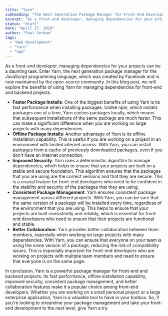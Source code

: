 ```yaml
---
title: "Yarn"
subheading: "The Next Generation Package Manager for Front-End Development"
excerpt: "As a front-end developer, managing dependencies for your projects can be a daunting task. Enter Yarn, the next generation package manager for the JavaScript programming language, which was created by Facebook and is now maintained by the open-source community. In this blog post, we will explore the benefits of using Yarn for managing dependencies for front-end and backend projects."
status: "draft"
date: "April 27, 2019"
author: "Paul Serban"
tags:
  - "Web Development"
  - "Yarn"
  - "npm"
---
```


As a front-end developer, managing dependencies for your projects can be a daunting task. Enter Yarn, the next generation package manager for the JavaScript programming language, which was created by Facebook and is now maintained by the open-source community. In this blog post, we will explore the benefits of using Yarn for managing dependencies for front-end and backend projects.

- **Faster Package Installs**: One of the biggest benefits of using Yarn is its fast performance when installing packages. Unlike npm, which installs packages one at a time, Yarn caches packages locally, which means that subsequent installations of the same package are much faster. This can make a significant difference when you are working on large projects with many dependencies.
- **Offline Package Installs**: Another advantage of Yarn is its offline installation capability. This is useful if you are working on a project in an environment with limited internet access. With Yarn, you can install packages from a cache of previously downloaded packages, even if you don't have an internet connection.
- **Improved Security**: Yarn uses a deterministic algorithm to manage dependencies, which helps to ensure that your projects are built on a stable and secure foundation. This algorithm ensures that the packages that you are using are the correct versions and that they are secure. This is a crucial feature for front-end developers who need to be confident in the stability and security of the packages that they are using.
- **Consistent Package Management**: Yarn ensures consistent package management across different projects. With Yarn, you can be sure that the same version of a package will be installed every time, regardless of the environment that you are using. This helps to ensure that your projects are built consistently and reliably, which is essential for front-end developers who need to ensure that their projects are functional and stable.
- **Better Collaboration**: Yarn provides better collaboration between team members, especially when working on large projects with many dependencies. With Yarn, you can ensure that everyone on your team is using the same version of a package, reducing the risk of compatibility issues. This is especially important for front-end developers who are working on projects with multiple team members and need to ensure that everyone is on the same page.

In conclusion, Yarn is a powerful package manager for front-end and backend projects. Its fast performance, offline installation capability, improved security, consistent package management, and better collaboration features make it a popular choice among front-end developers. Whether you are working on a small personal project or a large enterprise application, Yarn is a valuable tool to have in your toolbox. So, if you're looking to streamline your package management and take your front-end development to the next level, give Yarn a try.
